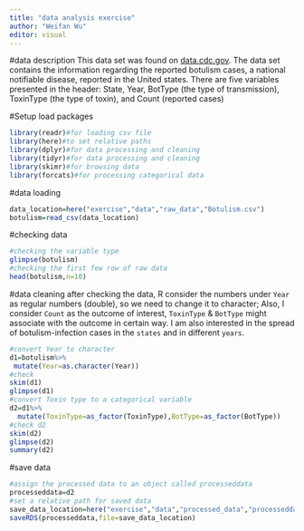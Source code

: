 ```yaml
---
title: "data analysis exercise"
author: "Weifan Wu"
editor: visual
---
```


#data description This data set was found on [data.cdc.gov](https://data.cdc.gov/Foodborne-Waterborne-and-Related-Diseases/Botulism/66i6-hisz). The data set contains the information regarding the reported botulism cases, a national notifiable disease, reported in the United states. There are five variables presented in the header: State, Year, BotType (the type of transmission), ToxinType (the type of toxin), and Count (reported cases)

#Setup load packages

```r
library(readr)#for loading csv file
library(here)#to set relative paths
library(dplyr)#for data processing and cleaning
library(tidyr)#for data processing and cleaning
library(skimr)#for browsing data
library(forcats)#for processing categorical data
```

#data loading

```r
data_location=here("exercise","data","raw_data","Botulism.csv")
botulism=read_csv(data_location)
```

#checking data

```r
#checking the variable type
glimpse(botulism)
#checking the first few row of raw data
head(botulism,n=10)
```

#data cleaning after checking the data, R consider the numbers under `Year` as regular numbers (double), so we need to change it to character; Also, I consider `Count` as the outcome of interest, `ToxinType` & `BotType` might associate with the outcome in certain way. I am also interested in the spread of botulism-infection cases in the `states` and in different `years`.

```r
#convert Year to character
d1=botulism%>%
 mutate(Year=as.character(Year))
#check
skim(d1)
glimpse(d1)
#convert Toxin type to a categorical variable
d2=d1%>%
  mutate(ToxinType=as_factor(ToxinType),BotType=as_factor(BotType))
#check d2
skim(d2)
glimpse(d2)
summary(d2)
```

#save data

```r
#assign the processed data to an object called processeddata
processeddata=d2
#set a relative path for saved data
save_data_location=here("exercise","data","processed_data","processeddata.rds")
saveRDS(processeddata,file=save_data_location)
```
